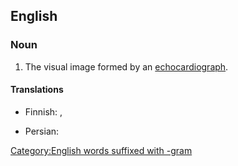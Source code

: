 ==English==

===Noun===
{{en-noun}}

# {{lb|en|medicine}} The visual image formed by an [[echocardiograph]].

====Translations====
{{trans-top|echocardiogram}}
* Finnish: {{t|fi|[[sydän|sydämen]] [[ultraäänikuva]]}}, {{t|fi|ekokardiogrammi}}
{{trans-mid}}
* Persian: {{t|fa|پژواک‌نگاری قلب|tr=pežvâk-negâri-ye qalb}}
{{trans-bottom}}

[[Category:English words suffixed with -gram]]